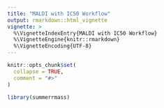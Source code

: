 ```yaml
---
title: "MALDI with IC50 Workflow"
output: rmarkdown::html_vignette
vignette: >
  %\VignetteIndexEntry{MALDI with IC50 Workflow}
  %\VignetteEngine{knitr::rmarkdown}
  %\VignetteEncoding{UTF-8}
---
```


```r
knitr::opts_chunk$set(
  collapse = TRUE,
  comment = "#>"
)
```

```r
library(summerrmass)
```
